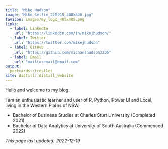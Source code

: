 ```yaml
---
title: "Mike Hudson"
image: "Mike_Selfie_220915_800x800.jpg"
favicon: images/my_logo_405x405.png
links:
  - label: LinkedIn
    url: "https://linkedin.com/in/mikejhudson/"
  - label: Twitter
    url: "https://twitter.com/mikejhudson"
  - label: GitHub
    url: "https://github.com/michaelhudson2205"
  - label: Email
    url: "mailto:email@email.com"
output:
  postcards::trestles
site: distill::distill_website  
---
```

 
Hello and welcome to my blog.

I am an enthusiastic learner and user of R, Python, Power BI and Excel, living in the Western Plains of NSW. 

<!-- Currently, my spare time is taken up learning about time series analysis and forecasting using R, and I am also teaching myself to use Streamlit, an open source app framework in the Python language. -->

<!-- My personal interests include Japanese, chess, mathematics, reading and watching movies from the 1950s.  -->

- Bachelor of Business Studies at Charles Sturt University (Completed 2021)
- Bachelor of Data Analytics at University of South Australia (Commenced 2022)



*This page last updated: 2022-12-19*
